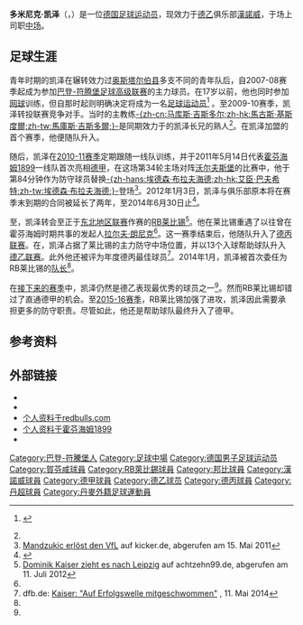 {{noteTA
|G1=football|G2=uefa|G4=德甲
|1=zh-hans:多米尼克·凯泽;zh-hk:杜米歷·凱薩;zh-tw:多米尼克·凱薩;
|2=zh-hans:凯泽; zh-hk:凱薩; zh-tw:凱薩;
}}
{{Infobox football biography
| name        = 多米尼克·凯泽
| image       = Dominik Kaiser.jpg
| caption     = 
| fullname    = 
| birth_date  = {{birth date and age|1988|9|16|df=y}}
| birth_place = {{BRD}}[[穆特兰根|穆特兰根]]
| height      = {{height|m=1.70}}
| position    = [[中场|中场]]
| currentclub = [[汉诺威96足球俱乐部|漢諾威]]
| clubnumber  = 13
| youthyears1 = 
| youthclubs1 = 瓦尔茨特滕
| youthyears2 = {{0|0000}}–2004
| youthclubs2 = {{link-de|诺曼尼亚格明德|1. FC Normannia Gmünd}}
| youthyears3 = 2004–2007
| youthclubs3 = {{link-en|基希海姆/泰克足球俱乐部|VfL Kirchheim/Teck|基希海姆/泰克}}
| years1      = 2009–2012
| clubs1      = {{link-de|诺曼尼亚格明德|1. FC Normannia Gmünd}}
| caps1       = 61
| goals1      = 8
| years2      = 2009–2012
| clubs2      = {{link-en|霍芬海姆1899二队|TSG 1899 Hoffenheim II}}
| caps2       = 66
| goals2      = 7
| years3      = 2010–2012
| clubs3      = [[霍芬海姆1899|霍芬海姆1899]]
| caps3       = 10
| goals3      = 0
| years4      = 2012–2018
| clubs4      = [[RB莱比锡|RB莱比锡]]
| caps4       = 158
| goals4      = 32
| years5      = 2018–2020
| clubs5      = [[邦比足球會|邦比]]
| caps5       = 53
| goals5      = 11
| years6      = 2020–
| clubs6      = [[汉诺威96足球俱乐部|漢諾威]]
| caps6       = 41
| goals6      = 1
| club-update = 2021年4月8日
}}

'''多米尼克·凯泽'''（{{lang-de|'''Dominik Kaiser'''}}，{{bd|1988年|9月16日|catIdx=Kaiser, Dominik}}）是一位[[德国|德国]][[足球运动员|足球运动员]]，现效力于[[德乙|德乙]]俱乐部[[汉诺威96足球俱乐部|漢諾威]]，于场上司职[[中场|中场]]。

==足球生涯==
青年时期的凯泽在辗转效力过[[奥斯塔尔伯县|奥斯塔尔伯县]]多支不同的青年队后，自2007-08赛季起成为{{link-de|诺曼尼亚格明德|1. FC Normannia Gmünd}}参加[[巴登-符腾堡足球高级联赛|巴登-符腾堡足球高级联赛]]的主力球员。在17岁以前，他也同时参加[[网球|网球]]训练，但自那时起则明确决定将成为一名[[足球运动员|足球运动员]]<ref name="spox">{{Internetquelle|url=http://www.spox.com/de/sport/fussball/zweiteliga/1605/Artikel/dominik-kaiser-rb-leipzig-portrait-aufstieg.html|titel=Der ungewöhnliche Weg|autor=Sebastian Schuch|hrsg=Perform Media Deutschland GmbH|datum=2016-05-17|zugriff=2016-06-01}} {{Wayback|url=http://www.spox.com/de/sport/fussball/zweiteliga/1605/Artikel/dominik-kaiser-rb-leipzig-portrait-aufstieg.html |date=20171230223917 }}</ref> 。至2009-10赛季，凯泽转投联赛竞争对手{{link-en|霍芬海姆1899二队|TSG 1899 Hoffenheim II}}。当时的主教练[[马库斯·吉斯多尔|-{zh-cn:马库斯·吉斯多尔;zh-hk:馬古斯·基斯度爾;zh-tw:馬庫斯·吉斯多爾;}-]]是同期效力于{{link-de|盖斯林根体育俱乐部|SC Geislingen|盖斯林根}}的凯泽长兄的熟人<ref name="spox" />。在凯泽加盟的首个赛季，他便随队升入{{link-de|德国足球南部地区联赛|Fußball-Regionalliga Süd|南部地区联赛}}。

随后，凯泽在[[2010年至2011年德国足球甲级联赛|2010-11赛季]]定期跟随一线队训练，并于2011年5月14日代表[[霍芬海姆1899|霍芬海姆1899]]一线队首次亮相[[德甲|德甲]]，在这场第34轮主场对阵[[沃尔夫斯堡足球俱乐部|沃尔夫斯堡]]的比赛中，他于第84分钟作为防守球员替换[[埃德森·布拉夫海德|-{zh-hans:埃德森·布拉夫海德;zh-hk:艾臣·巴夫希特;zh-tw:埃德森·布拉夫海德;}-]]登场<ref>[http://www.kicker.de/news/fussball/bundesliga/spieltag/1-bundesliga/2010-11/34/1013240/spielbericht_1899-hoffenheim-3209_vfl-wolfsburg-24.html Mandzukic erlöst den VfL] {{Wayback|url=http://www.kicker.de/news/fussball/bundesliga/spieltag/1-bundesliga/2010-11/34/1013240/spielbericht_1899-hoffenheim-3209_vfl-wolfsburg-24.html |date=20160911051018 }} auf kicker.de, abgerufen am 15. Mai 2011</ref>。2012年1月3日，凯泽与俱乐部原本将在赛季末到期的合同被延长了两年，至2014年6月30日止<ref>{{cite web|url=http://www.kicker.de/news/fussball/bundesliga/startseite/562748/artikel_stanislawski_kaiser-kann-viel-erreichen.html|publisher=Kicker Online|title=Stanislawski: Kaiser kann viel erreichen|accessdate=2012-01-03|archive-date=2016-09-16|archive-url=https://web.archive.org/web/20160916204758/http://www.kicker.de/news/fussball/bundesliga/startseite/562748/artikel_stanislawski_kaiser-kann-viel-erreichen.html|dead-url=no}}</ref>。

至{{link-de|2012年至2013年德国足球东北地区联赛|Fußball-Regionalliga Nordost 2012/13|2012-13赛季}}，凯泽转会至正于[[德国足球东北地区联赛|东北地区联赛]]作赛的[[RB莱比锡|RB莱比锡]]<ref>[http://www.achtzehn99.de/dominik-kaiser-zieht-es-nach-leipzig/ Dominik Kaiser zieht es nach Leipzig] {{Wayback|url=http://www.achtzehn99.de/dominik-kaiser-zieht-es-nach-leipzig/ |date=20150727005233 }} auf achtzehn99.de, abgerufen am 11. Juli 2012</ref>。他在莱比锡重遇了以往曾在霍芬海姆时期共事的发起人[[拉尔夫·朗尼克|拉尔夫·朗尼克]]<ref name="spox" />。这一赛季结束后，他随队升入了[[德丙联赛|德丙联赛]]。在{{link-de|2013年至2014年德国足球丙级联赛|3. Fußball-Liga 2013/14|2013-14赛季}}，凯泽占据了莱比锡的主力防守中场位置，并以13个入球帮助球队升入[[德乙联赛|德乙联赛]]。此外他还被评为年度德丙最佳球员<ref>dfb.de: [http://www.dfb.de/news/de/d-3-liga/kaiser-auf-erfolgswelle-mitgeschwommen/58076.html Kaiser: "Auf Erfolgswelle mitgeschwommen"] {{Wayback|url=http://www.dfb.de/news/de/d-3-liga/kaiser-auf-erfolgswelle-mitgeschwommen/58076.html |date=20140512220219 }}, 11. Mai 2014</ref>。2014年1月，凯泽被首次委任为RB莱比锡的[[队长_(足球)|队长]]<ref name="spox" />。

在[[2014年至2015年德国足球乙级联赛|接下来的赛季]]中，凯泽仍然是德乙表现最优秀的球员之一<ref name="spox" />。然而RB莱比锡却错过了直通德甲的机会。至[[2015年至2016年德国足球乙级联赛|2015-16赛季]]，RB莱比锡加强了进攻，凯泽因此需要承担更多的防守职责。尽管如此，他还是帮助球队最终升入了德甲。

== 参考资料 ==
{{reflist}}

== 外部链接 ==
* {{wfb|dominik-kaiser|NAME=Dominik Kaiser}}
* {{Fussballdaten|ID=kaiserdominik|NAME=Dominik Kaiser}}
* [https://web.archive.org/web/20120727045047/http://redbulls.com/soccer/leipzig/de/rb-leipzig-team-spieler-detail_87.html 个人资料于redbulls.com]
* [https://web.archive.org/web/20120701171553/http://www.achtzehn99.de/spielerportrait-profis/profis/614 个人资料于霍芬海姆1899]
* {{Soccerway}}

{{DEFAULTSORT:Kaiser, Dominik}}
[[Category:巴登-符騰堡人|Category:巴登-符騰堡人]]
[[Category:足球中場|Category:足球中場]]
[[Category:德国男子足球运动员|Category:德国男子足球运动员]]
[[Category:賀芬咸球員|Category:賀芬咸球員]]
[[Category:RB萊比錫球員|Category:RB萊比錫球員]]
[[Category:邦比球員|Category:邦比球員]]
[[Category:漢諾威球員|Category:漢諾威球員]]
[[Category:德甲球員|Category:德甲球員]]
[[Category:德乙球员|Category:德乙球员]]
[[Category:德丙球員|Category:德丙球員]]
[[Category:丹超球員|Category:丹超球員]]
[[Category:丹麥外籍足球運動員|Category:丹麥外籍足球運動員]]